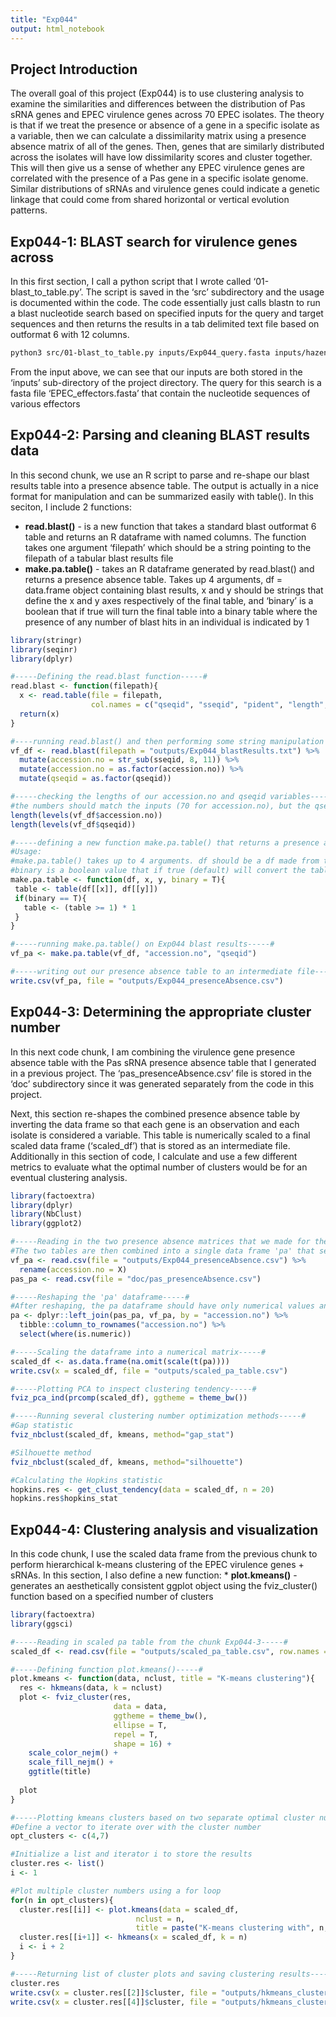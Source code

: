 ```yaml
---
title: "Exp044"
output: html_notebook
---
```

## Project Introduction

The overall goal of this project (Exp044) is to use clustering analysis to examine the similarities and differences between the distribution of Pas sRNA genes and EPEC virulence genes across 70 EPEC isolates. The theory is that if we treat the presence or absence of a gene in a specific isolate as a variable, then we can calculate a dissimilarity matrix using a presence absence matrix of all of the genes. Then, genes that are similarly distributed across the isolates will have low dissimilarity scores and cluster together. This will then give us a sense of whether any EPEC virulence genes are correlated with the presence of a Pas gene in a specific isolate genome. Similar distributions of sRNAs and virulence genes could indicate a genetic linkage that could come from shared horizontal or vertical evolution patterns. 

## Exp044-1: BLAST search for virulence genes across 

In this first section, I call a python script that I wrote called '01-blast_to_table.py'. The script is saved in the 'src' subdirectory and the usage is documented within the code. The code essentially just calls blastn to run a blast nucleotide search based on specified inputs for the query and target sequences and then returns the results in a tab delimited text file based on outformat 6 with 12 columns. 

```bash
python3 src/01-blast_to_table.py inputs/Exp044_query.fasta inputs/hazen_db/Hazen2016 outputs/Exp044_blastResults.txt 0.0001
```

From the input above, we can see that our inputs are both stored in the 'inputs' sub-directory of the project directory. The query for this search is a fasta file 'EPEC_effectors.fasta' that contain the nucleotide sequences of various effectors 


## Exp044-2: Parsing and cleaning BLAST results data

In this second chunk, we use an R script to parse and re-shape our blast results table into a presence absence table. The output is actually in a nice format for manipulation and can be summarized easily with table(). In this seciton, I include 2 functions:

* **read.blast()** - is a new function that takes a standard blast outformat 6 table and returns an R dataframe with named columns. The function takes one argument 'filepath' which should be a string pointing to the filepath of a tabular blast results file
* **make.pa.table()** - takes an R dataframe generated by read.blast() and returns a presence absence table. Takes up 4 arguments, df = data.frame object containing blast results, x and y should be strings that define the x and y axes respectively of the final table, and 'binary' is a boolean that if true will turn the final table into a binary table where the presence of any number of blast hits in an individual is indicated by 1

```r
library(stringr)
library(seqinr)
library(dplyr)

#-----Defining the read.blast function-----#
read.blast <- function(filepath){
  x <- read.table(file = filepath,
                  col.names = c("qseqid", "sseqid", "pident", "length", "mismatch", "gapopen", "qstart", "qend", "sstart", "send", "evalue", "bitscore"))
  return(x)
}

#----running read.blast() and then performing some string manipulation to create a new accession.no variable specific to this dataset ----#
vf_df <- read.blast(filepath = "outputs/Exp044_blastResults.txt") %>% 
  mutate(accession.no = str_sub(sseqid, 8, 11)) %>%
  mutate(accession.no = as.factor(accession.no)) %>%
  mutate(qseqid = as.factor(qseqid))

#-----checking the lengths of our accession.no and qseqid variables-----#
#the numbers should match the inputs (70 for accession.no), but the qseqid length may be different if some genes were not found at all
length(levels(vf_df$accession.no))
length(levels(vf_df$qseqid))

#-----defining a new function make.pa.table() that returns a presence absence table from the normalized blast ouput tabular format-----#
#Usage:
#make.pa.table() takes up to 4 arguments. df should be a df made from the blast tabular output. x and y should be strings that point to variable names inthe data frame df and will define the x and y axes respectively in the final table
#binary is a boolean value that if true (default) will convert the table into a binary presence absence table where any number of nonzero matches will be indicated by 1
make.pa.table <- function(df, x, y, binary = T){
 table <- table(df[[x]], df[[y]])
 if(binary == T){
   table <- (table >= 1) * 1
 }
}

#-----running make.pa.table() on Exp044 blast results-----#
vf_pa <- make.pa.table(vf_df, "accession.no", "qseqid")

#-----writing out our presence absence table to an intermediate file-----#
write.csv(vf_pa, file = "outputs/Exp044_presenceAbsence.csv")
```

## Exp044-3: Determining the appropriate cluster number

In this next code chunk, I am combining the virulence gene presence absence table with the Pas sRNA presence absence table that I generated in a previous project. The 'pas_presenceAbsence.csv' file is stored in the 'doc' subdirectory since it was generated separately from the code in this project. 

Next, this section re-shapes the combined presence absence table by inverting the data frame so that each gene is an observation and each isolate is considered a variable. This table is numerically scaled to a final scaled data frame ('scaled_df') that is stored as an intermediate file. Additionally in this section of code, I calculate and use a few different metrics to evaluate what the optimal number of clusters would be for an eventual clustering analysis. 

```r
library(factoextra)
library(dplyr)
library(NbClust)
library(ggplot2)

#-----Reading in the two presence absence matrices that we made for the Pas genes and EPEC virulence genes-----#
#The two tables are then combined into a single data frame 'pa' that serves as the basis of our clustering analysis
vf_pa <- read.csv(file = "outputs/Exp044_presenceAbsence.csv") %>%
  rename(accession.no = X)
pas_pa <- read.csv(file = "doc/pas_presenceAbsence.csv")

#-----Reshaping the 'pa' dataframe-----#
#After reshaping, the pa dataframe should have only numerical values and the identifying accession number is stored as rownames
pa <- dplyr::left_join(pas_pa, vf_pa, by = "accession.no") %>%
  tibble::column_to_rownames("accession.no") %>%
  select(where(is.numeric))

#-----Scaling the dataframe into a numerical matrix-----#
scaled_df <- as.data.frame(na.omit(scale(t(pa))))
write.csv(x = scaled_df, file = "outputs/scaled_pa_table.csv")

#-----Plotting PCA to inspect clustering tendency-----#
fviz_pca_ind(prcomp(scaled_df), ggtheme = theme_bw()) 

#-----Running several clustering number optimization methods-----#
#Gap statistic
fviz_nbclust(scaled_df, kmeans, method="gap_stat")

#Silhouette method
fviz_nbclust(scaled_df, kmeans, method="silhouette")

#Calculating the Hopkins statistic
hopkins.res <- get_clust_tendency(data = scaled_df, n = 20)
hopkins.res$hopkins_stat
```

## Exp044-4: Clustering analysis and visualization

In this code chunk, I use the scaled data frame from the previous chunk to perform hierarchical k-means clustering of the EPEC virulence genes + sRNAs. In this section, I also define a new function:
* **plot.kmeans()** - generates an aesthetically consistent ggplot object using the fviz_cluster() function based on a specified number of clusters

```r
library(factoextra)
library(ggsci)

#-----Reading in scaled pa table from the chunk Exp044-3-----#
scaled_df <- read.csv(file = "outputs/scaled_pa_table.csv", row.names = 1)

#-----Defining function plot.kmeans()-----#
plot.kmeans <- function(data, nclust, title = "K-means clustering"){
  res <- hkmeans(data, k = nclust)
  plot <- fviz_cluster(res,
                       data = data,
                       ggtheme = theme_bw(),
                       ellipse = T,
                       repel = T,
                       shape = 16) +
    scale_color_nejm() +
    scale_fill_nejm() + 
    ggtitle(title)
  
  plot
}

#-----Plotting kmeans clusters based on two separate optimal cluster numbers, i.e. 4 and 7-----#
#Define a vector to iterate over with the cluster number
opt_clusters <- c(4,7)

#Initialize a list and iterator i to store the results
cluster.res <- list()
i <- 1

#Plot multiple cluster numbers using a for loop
for(n in opt_clusters){
  cluster.res[[i]] <- plot.kmeans(data = scaled_df,
                            nclust = n,
                            title = paste("K-means clustering with", n, "clusters"))
  cluster.res[[i+1]] <- hkmeans(x = scaled_df, k = n)
  i <- i + 2
}

#-----Returning list of cluster plots and saving clustering results-----#
cluster.res
write.csv(x = cluster.res[[2]]$cluster, file = "outputs/hkmeans_clustering_res_k4.csv")
write.csv(x = cluster.res[[4]]$cluster, file = "outputs/hkmeans_clustering_res_k7.csv")
```

